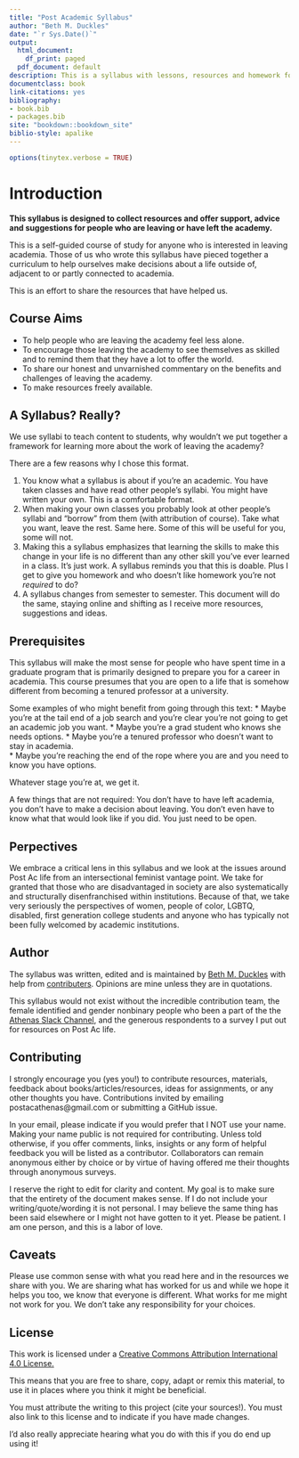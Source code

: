 ```yaml
--- 
title: "Post Academic Syllabus"
author: "Beth M. Duckles"
date: "`r Sys.Date()`"
output:
  html_document:
    df_print: paged
  pdf_document: default
description: This is a syllabus with lessons, resources and homework for those who have left or are thinking about leaving Academia.
documentclass: book
link-citations: yes
bibliography:
- book.bib
- packages.bib
site: "bookdown::bookdown_site"
biblio-style: apalike
---
```

```r
options(tinytex.verbose = TRUE)
```

# Introduction


**This syllabus is designed to collect resources and offer support, advice and suggestions for people who are leaving or have left the academy. **

This is a self-guided course of study for anyone who is interested in leaving academia. Those of us who wrote this syllabus have pieced together a curriculum to help ourselves make decisions about a life outside of, adjacent to or partly connected to academia. 

This is an effort to share the resources that have helped us.  

## Course Aims 
* To help people who are leaving the academy feel less alone. 
* To encourage those leaving the academy to see themselves as skilled and to remind them that they have a lot to offer the world. 
* To share our honest and unvarnished commentary on the benefits and challenges of leaving the academy.
* To make resources freely available. 

## A Syllabus? Really? 

We use syllabi to teach content to students, why wouldn’t we put together a framework for learning more about the work of leaving the academy? 

There are a few reasons why I chose this format. 

1) You know what a syllabus is about if you’re an academic. You have taken classes and have read other people’s syllabi. You might have written your own. This is a comfortable format.  
2) When making your own classes you probably look at other people’s syllabi and “borrow” from them (with attribution of course). Take what you want, leave the rest. Same here. Some of this will be useful for you, some will not. 
3) Making this a syllabus emphasizes that learning the skills to make this change in your life is no different than any other skill you've ever learned in a class. It’s just work. A syllabus reminds you that this is doable. Plus I get to give you homework and who doesn't like homework you're not *required* to do?
4) A syllabus changes from semester to semester. This document will do the same, staying online and shifting as I receive more resources, suggestions and ideas. 

## Prerequisites

This syllabus will make the most sense for people who have spent time in a graduate program that is primarily designed to prepare you for a career in academia. This course presumes that you are open to a life that is somehow different from becoming a tenured professor at a university.  

Some examples of who might benefit from going through this text: 
 * Maybe you're at the tail end of a job search and you’re clear you're not going to get an academic job you want. 
 * Maybe you’re a grad student who knows she needs options. 
 * Maybe you’re a tenured professor who doesn’t want to stay in academia.  
 * Maybe you're reaching the end of the rope where you are and you need to know you have options. 

Whatever stage you’re at, we get it.  

A few things that are not required: You don't have to have left academia, you don't have to make a decision about leaving. You don't even have to know what that would look like if you did. You just need to be open. 

## Perpectives 
We embrace a critical lens in this syllabus and we look at the issues around Post Ac life from an intersectional feminist vantage point. We take for granted that those who are disadvantaged in society are also systematically and structurally disenfranchised within institutions. Because of that, we take very seriously the perspectives of women, people of color, LGBTQ, disabled, first generation college students and anyone who has typically not been fully welcomed by academic institutions.  

## Author 
The syllabus was written, edited and is maintained by [Beth M. Duckles](https://github.com/bduckles) with help from [contributers](LINK). Opinions are mine unless they are in quotations.

This syllabus would not exist without the incredible contribution team, the female identified and gender nonbinary people who been a part of the the [Athenas Slack Channel](https://www.postacathenas.com/), and the generous respondents to a survey I put out for resources on Post Ac life.  

## Contributing

I strongly encourage you (yes you!) to contribute resources, materials, feedback about books/articles/resources, ideas for assignments, or any other thoughts you have. Contributions invited by emailing postacathenas@gmail.com or submitting a GitHub issue.  

In your email, please indicate if you would prefer that I NOT use your name. Making your name public is not required for contributing. Unless told otherwise, if you offer comments, links, insights or any form of helpful feedback you will be listed as a contributor. Collaborators can remain anonymous either by choice or by virtue of having offered me their thoughts through anonymous surveys. 

I reserve the right to edit for clarity and content. My goal is to make sure that the entirety of the document makes sense. If I do not include your writing/quote/wording it is not personal. I may believe the same thing has been said elsewhere or I might not have gotten to it yet. Please be patient. I am one person, and this is a labor of love.

## Caveats 
Please use common sense with what you read here and in the resources we share with you. We are sharing what has worked for us and while we hope it helps you too, we know that everyone is different. What works for me might not work for you. We don't take any responsibility for your choices.  

## License 
This work is licensed under a [Creative Commons Attribution International 4.0 License.](https://creativecommons.org/licenses/by/4.0/) 

This means that you are free to share, copy, adapt or remix this material, to use it in places where you think it might be beneficial. 

You must attribute the writing to this project (cite your sources!). You must also link to this license and to indicate if you have made changes. 

I’d also really appreciate hearing what you do with this if you do end up using it! 




